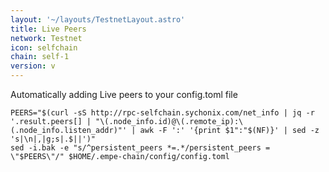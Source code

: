 ```yaml
---
layout: '~/layouts/TestnetLayout.astro'
title: Live Peers
network: Testnet
icon: selfchain
chain: self-1
version: v
---
```

Automatically adding Live peers to your config.toml file
```
PEERS="$(curl -sS http://rpc-selfchain.sychonix.com/net_info | jq -r '.result.peers[] | "\(.node_info.id)@\(.remote_ip):\(.node_info.listen_addr)"' | awk -F ':' '{print $1":"$(NF)}' | sed -z 's|\n|,|g;s|.$||')"
sed -i.bak -e "s/^persistent_peers *=.*/persistent_peers = \"$PEERS\"/" $HOME/.empe-chain/config/config.toml
```

